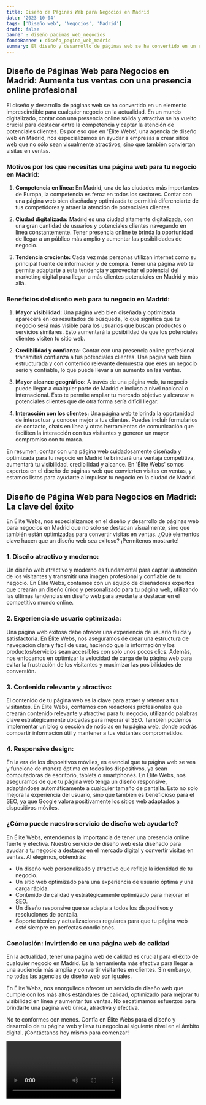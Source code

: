 ```yaml
---
title: Diseño de Páginas Web para Negocios en Madrid
date: '2023-10-04'
tags: ['Diseño web', 'Negocios', 'Madrid']
draft: false
banner : diseño_paginas_web_negocios
fondoBanner : diseño_pagina_web_madrid
summary: El diseño y desarrollo de páginas web se ha convertido en un elemento imprescindible para cualquier negocio en la actualidad. En un mundo digitalizado, contar con una presencia online sólida y atractiva se ha vuelto crucial para destacar entre la competencia y captar la atención de potenciales clientes. Es por eso que en 'Élite Webs', una agencia de diseño web en Madrid, nos especializamos en ayudar a empresas a crear sitios web que no sólo sean visualmente atractivos, sino que también conviertan visitas en ventas.
---
```


## Diseño de Páginas Web para Negocios en Madrid: Aumenta tus ventas con una presencia online profesional

El diseño y desarrollo de páginas web se ha convertido en un elemento imprescindible para cualquier negocio en la actualidad. En un mundo digitalizado, contar con una presencia online sólida y atractiva se ha vuelto crucial para destacar entre la competencia y captar la atención de potenciales clientes. Es por eso que en 'Élite Webs', una agencia de diseño web en Madrid, nos especializamos en ayudar a empresas a crear sitios web que no sólo sean visualmente atractivos, sino que también conviertan visitas en ventas.

### Motivos por los que necesitas una página web para tu negocio en Madrid:

1. **Competencia en línea:** En Madrid, una de las ciudades más importantes de Europa, la competencia es feroz en todos los sectores. Contar con una página web bien diseñada y optimizada te permitirá diferenciarte de tus competidores y atraer la atención de potenciales clientes.

2. **Ciudad digitalizada:** Madrid es una ciudad altamente digitalizada, con una gran cantidad de usuarios y potenciales clientes navegando en línea constantemente. Tener presencia online te brinda la oportunidad de llegar a un público más amplio y aumentar las posibilidades de negocio.

3. **Tendencia creciente:** Cada vez más personas utilizan internet como su principal fuente de información y de compra. Tener una página web te permite adaptarte a esta tendencia y aprovechar el potencial del marketing digital para llegar a más clientes potenciales en Madrid y más allá.

### Beneficios del diseño web para tu negocio en Madrid:

1. **Mayor visibilidad:** Una página web bien diseñada y optimizada aparecerá en los resultados de búsqueda, lo que significa que tu negocio será más visible para los usuarios que buscan productos o servicios similares. Esto aumentará la posibilidad de que los potenciales clientes visiten tu sitio web.

2. **Credibilidad y confianza:** Contar con una presencia online profesional transmitirá confianza a tus potenciales clientes. Una página web bien estructurada y con contenido relevante demuestra que eres un negocio serio y confiable, lo que puede llevar a un aumento en las ventas.

3. **Mayor alcance geográfico:** A través de una página web, tu negocio puede llegar a cualquier parte de Madrid e incluso a nivel nacional o internacional. Esto te permite ampliar tu mercado objetivo y alcanzar a potenciales clientes que de otra forma sería difícil llegar.

4. **Interacción con los clientes:** Una página web te brinda la oportunidad de interactuar y conocer mejor a tus clientes. Puedes incluir formularios de contacto, chats en línea y otras herramientas de comunicación que faciliten la interacción con tus visitantes y generen un mayor compromiso con tu marca.

En resumen, contar con una página web cuidadosamente diseñada y optimizada para tu negocio en Madrid te brindará una ventaja competitiva, aumentará tu visibilidad, credibilidad y alcance. En 'Élite Webs' somos expertos en el diseño de páginas web que convierten visitas en ventas, y estamos listos para ayudarte a impulsar tu negocio en la ciudad de Madrid.

<GifSeo />

<Cta />

## Diseño de Página Web para Negocios en Madrid: La clave del éxito

En Élite Webs, nos especializamos en el diseño y desarrollo de páginas web para negocios en Madrid que no solo se destacan visualmente, sino que también están optimizadas para convertir visitas en ventas. ¿Qué elementos clave hacen que un diseño web sea exitoso? ¡Permítenos mostrarte!

### 1. Diseño atractivo y moderno:

Un diseño web atractivo y moderno es fundamental para captar la atención de los visitantes y transmitir una imagen profesional y confiable de tu negocio. En Élite Webs, contamos con un equipo de diseñadores expertos que crearán un diseño único y personalizado para tu página web, utilizando las últimas tendencias en diseño web para ayudarte a destacar en el competitivo mundo online.

### 2. Experiencia de usuario optimizada:

Una página web exitosa debe ofrecer una experiencia de usuario fluida y satisfactoria. En Élite Webs, nos aseguramos de crear una estructura de navegación clara y fácil de usar, haciendo que la información y los productos/servicios sean accesibles con solo unos pocos clics. Además, nos enfocamos en optimizar la velocidad de carga de tu página web para evitar la frustración de los visitantes y maximizar las posibilidades de conversión.

### 3. Contenido relevante y atractivo:

El contenido de tu página web es la clave para atraer y retener a tus visitantes. En Élite Webs, contamos con redactores profesionales que crearán contenido relevante y atractivo para tu negocio, utilizando palabras clave estratégicamente ubicadas para mejorar el SEO. También podemos implementar un blog o sección de noticias en tu página web, donde podrás compartir información útil y mantener a tus visitantes comprometidos.

### 4. Responsive design:

En la era de los dispositivos móviles, es esencial que tu página web se vea y funcione de manera óptima en todos los dispositivos, ya sean computadoras de escritorio, tablets o smartphones. En Élite Webs, nos aseguramos de que tu página web tenga un diseño responsive, adaptándose automáticamente a cualquier tamaño de pantalla. Esto no solo mejora la experiencia del usuario, sino que también es beneficioso para el SEO, ya que Google valora positivamente los sitios web adaptados a dispositivos móviles.

### ¿Cómo puede nuestro servicio de diseño web ayudarte?

En Élite Webs, entendemos la importancia de tener una presencia online fuerte y efectiva. Nuestro servicio de diseño web está diseñado para ayudar a tu negocio a destacar en el mercado digital y convertir visitas en ventas. Al elegirnos, obtendrás:

- Un diseño web personalizado y atractivo que refleje la identidad de tu negocio.
- Un sitio web optimizado para una experiencia de usuario óptima y una carga rápida.
- Contenido de calidad y estratégicamente optimizado para mejorar el SEO.
- Un diseño responsive que se adapta a todos los dispositivos y resoluciones de pantalla.
- Soporte técnico y actualizaciones regulares para que tu página web esté siempre en perfectas condiciones.

### Conclusión: Invirtiendo en una página web de calidad

En la actualidad, tener una página web de calidad es crucial para el éxito de cualquier negocio en Madrid. Es la herramienta más efectiva para llegar a una audiencia más amplia y convertir visitantes en clientes. Sin embargo, no todas las agencias de diseño web son iguales.

En Élite Webs, nos enorgullece ofrecer un servicio de diseño web que cumple con los más altos estándares de calidad, optimizado para mejorar tu visibilidad en línea y aumentar tus ventas. No escatimamos esfuerzos para brindarte una página web única, atractiva y efectiva.

No te conformes con menos. Confía en Élite Webs para el diseño y desarrollo de tu página web y lleva tu negocio al siguiente nivel en el ámbito digital. ¡Contáctanos hoy mismo para comenzar!

<Video />

<CtaBot job='Negocios' city='Madrid'/>

<Gmaps query='Madrid+españa+maps' />